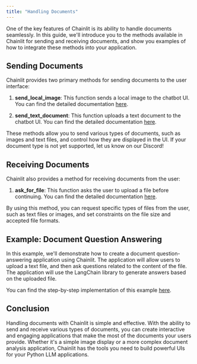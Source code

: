 ```yaml
---
title: "Handling Documents"
---
```


One of the key features of Chainlit is its ability to handle documents seamlessly. In this guide, we'll introduce you to the methods available in Chainlit for sending and receiving documents, and show you examples of how to integrate these methods into your application.

## Sending Documents

Chainlit provides two primary methods for sending documents to the user interface:

1. **send_local_image**: This function sends a local image to the chatbot UI. You can find the detailed documentation [here](/api-reference/send-local-image).

2. **send_text_document**: This function uploads a text document to the chatbot UI. You can find the detailed documentation [here](/api-reference/send-text-document).

These methods allow you to send various types of documents, such as images and text files, and control how they are displayed in the UI.
If your document type is not yet supported, let us know on our Discord!

## Receiving Documents

Chainlit also provides a method for receiving documents from the user:

1. **ask_for_file**: This function asks the user to upload a file before continuing. You can find the detailed documentation [here](/api-reference/ask-for-file).

By using this method, you can request specific types of files from the user, such as text files or images, and set constraints on the file size and accepted file formats.

## Example: Document Question Answering

In this example, we'll demonstrate how to create a document question-answering application using Chainlit. The application will allow users to upload a text file, and then ask questions related to the content of the file. The application will use the LangChain library to generate answers based on the uploaded file.

You can find the step-by-step implementation of this example [here](/examples/document-qa).

## Conclusion

Handling documents with Chainlit is simple and effective. With the ability to send and receive various types of documents, you can create interactive and engaging applications that make the most of the documents your users provide. Whether it's a simple image display or a more complex document analysis application, Chainlit has the tools you need to build powerful UIs for your Python LLM applications.